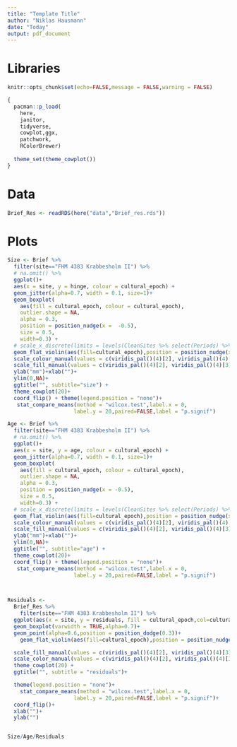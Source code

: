 ```yaml
---
title: "Template Title"
author: "Niklas Hausmann"
date: "Today"
output: pdf_document
---
```


# Libraries 
```r
knitr::opts_chunk$set(echo=FALSE,message = FALSE,warning = FALSE)

{
  pacman::p_load(
    here,
    janitor,
    tidyverse,
    cowplot,ggx,
    patchwork,
    RColorBrewer) 
  
  theme_set(theme_cowplot())
}
```

# Data

```r
Brief_Res <- readRDS(here("data","Brief_res.rds"))
```

# Plots
```r
Size <- Brief %>% 
  filter(site=="FHM 4383 Krabbesholm II") %>% 
  # na.omit() %>% 
  ggplot()+
  aes(x = site, y = hinge, colour = cultural_epoch) +
  geom_jitter(alpha=0.7, width = 0.1, size=1)+
  geom_boxplot(
    aes(fill = cultural_epoch, colour = cultural_epoch),
    outlier.shape = NA,
    alpha = 0.3,
    position = position_nudge(x =  -0.5),
    size = 0.5,
    width=0.3) +
  # scale_x_discrete(limits = levels(CleanSites %>% select(Periods) %>% filter(Periods=="Funnel Beaker"|Periods=="Ertebølle")))+
  geom_flat_violin(aes(fill=cultural_epoch),position = position_nudge(x = .5),alpha=0.3)+
  scale_colour_manual(values = c(viridis_pal()(4)[2], viridis_pal()(4)[3])) +
  scale_fill_manual(values = c(viridis_pal()(4)[2], viridis_pal()(4)[3]))+
  ylab("mm")+xlab("")+
  ylim(0,NA)+
  ggtitle("", subtitle="size") +
  theme_cowplot(20)+
  coord_flip() + theme(legend.position = "none")+ 
   stat_compare_means(method = "wilcox.test",label.x = 0,
                     label.y = 20,paired=FALSE,label = "p.signif")

Age <- Brief %>% 
  filter(site=="FHM 4383 Krabbesholm II") %>% 
  # na.omit() %>% 
  ggplot()+
  aes(x = site, y = age, colour = cultural_epoch) +
  geom_jitter(alpha=0.7, width = 0.1, size=1)+
  geom_boxplot(
    aes(fill = cultural_epoch, colour = cultural_epoch),
    outlier.shape = NA,
    alpha = 0.3,
    position = position_nudge(x = -0.5),
    size = 0.5,
    width=0.3) +
  # scale_x_discrete(limits = levels(CleanSites %>% select(Periods) %>% filter(Periods=="Funnel Beaker"|Periods=="Ertebølle")))+
  geom_flat_violin(aes(fill=cultural_epoch),position = position_nudge(x = .5),alpha=0.3)+
  scale_colour_manual(values = c(viridis_pal()(4)[2], viridis_pal()(4)[3])) +
  scale_fill_manual(values = c(viridis_pal()(4)[2], viridis_pal()(4)[3]))+
  ylab("mm")+xlab("")+
  ylim(0,NA)+
  ggtitle("", subtitle="age") +
  theme_cowplot(20)+
  coord_flip() + theme(legend.position = "none")+ 
   stat_compare_means(method = "wilcox.test",label.x = 0,
                     label.y = 20,paired=FALSE,label = "p.signif")



Residuals <-
  Brief_Res %>%
    filter(site=="FHM 4383 Krabbesholm II") %>% 
  ggplot(aes(x = site, y = residuals, fill = cultural_epoch,col=cultural_epoch)) +
  geom_boxplot(varwidth = TRUE,alpha=0.7)+
  geom_point(alpha=0.6,position = position_dodge(0.3))+
    geom_flat_violin(aes(fill=cultural_epoch),position = position_nudge(x = .5),alpha=0.3)+

  scale_fill_manual(values = c(viridis_pal()(4)[2], viridis_pal()(4)[3])) +
  scale_color_manual(values = c(viridis_pal()(4)[2], viridis_pal()(4)[3])) +
  theme_cowplot(20) +
  ggtitle("", subtitle = "residuals")+

  theme(legend.position = "none")+
    stat_compare_means(method = "wilcox.test",label.x = 0,
                     label.y = 20,paired=FALSE,label = "p.signif")+
  coord_flip()+
  xlab("")+
  ylab("")


Size/Age/Residuals

```

